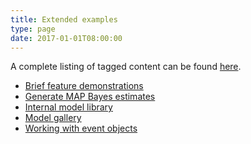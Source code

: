 ```yaml
---
title: Extended examples
type: page
date: 2017-01-01T08:00:00
---
```


A complete listing of tagged content can be found [here](/tax/).

- [Brief feature demonstrations](quick)
- [Generate MAP Bayes estimates](map_bayes)
- [Internal model library](modmrg)
- [Model gallery](model-gallery)
- [Working with event objects](events)

